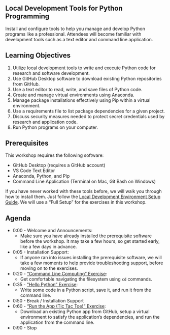 
:::{.content-hidden when-format="html" when-page="index"}
# Local Development Tools for Python Programming
:::

Install and configure tools to help you manage and develop Python programs like a professional. Attendees will become familiar with development tools such as a text editor and command line application.

## Learning Objectives

1. Utilize local development tools to write and execute Python code for research and software development.
2. Use GitHub Desktop software to download existing Python repositories from GitHub.
3. Use a text editor to read, write, and save files of Python code.
4. Create and manage virtual environments using Anaconda.
5. Manage package installations effectively using Pip within a virtual environment.
6. Use a requirements file to list package dependencies for a given project.
7. Discuss security measures needed to protect secret credentials used by research and application code.
8. Run Python programs on your computer.

## Prerequisites

This workshop requires the following software:

+ GitHub Desktop (requires a GitHub account)
+ VS Code Text Editor
+ Anaconda, Python, and Pip
+ Command Line Application (Terminal on Mac, Git Bash on Windows)

If you have never worked with these tools before, we will walk you through how to install them. Just follow the [Local Development Environment Setup Guide](./prereqs/local-dev-setup/index.qmd). We will use a "Full Setup" for the exercises in this workshop.

## Agenda

+ 0:00 - Welcome and Announcements:
  + Make sure you have already installed the prerequisite software before the workshop. It may take a few hours, so get started early, like a few days in advance.
+ 0:05 - Installation Support:
  + If anyone ran into issues installing the prerequisite software, we will take a few moments to help provide troubleshooting support, before moving on to the exercises.
+ 0:20 - ["Command Line Computing" Exercise](./exercises/command-line-computing/index.qmd):
  + Get comfortable navigating the filesystem using `cd` commands.
+ 0:35 - ["Hello Python" Exercise](./exercises/hello-python/index.qmd):
  + Write some code in a Python script, save it, and run it from the command line.
+ 0:50 - Break / Installation Support
+ 0:60 - ["Run the App (Tic Tac Toe)" Exercise](./exercises/run-the-app/index.qmd):
  + Download an existing Python app from GitHub, setup a virtual environment to satisfy the application's dependencies, and run the application from the command line.
+ 0:90 - Stop
